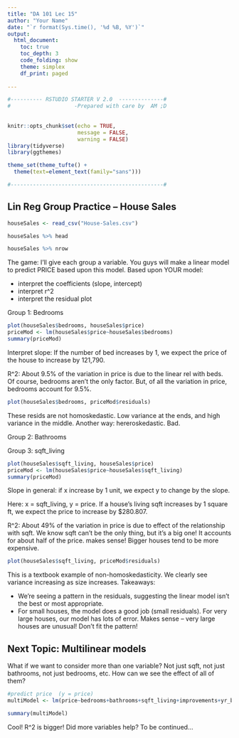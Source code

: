 ```yaml
---
title: "DA 101 Lec 15"
author: "Your Name"
date: "`r format(Sys.time(), '%d %B, %Y')`"
output: 
  html_document:
    toc: true
    toc_depth: 3
    code_folding: show
    theme: simplex
    df_print: paged
  
---
```


```r

#---------- RSTUDIO STARTER V 2.0  --------------#
#                    -Prepared with care by  AM ;D
                
                                                                          
knitr::opts_chunk$set(echo = TRUE, 
                      message = FALSE, 
                      warning = FALSE)      
library(tidyverse)                
library(ggthemes)                    

theme_set(theme_tufte() +                                     
  theme(text=element_text(family="sans")))  

#------------------------------------------------#
```

## Lin Reg Group Practice -- House Sales

```r
houseSales <- read_csv("House-Sales.csv")

houseSales %>% head

houseSales %>% nrow

```


The game:  I'll give each group a variable.  You guys will make a linear model to predict PRICE based upon this model.  Based upon YOUR model:

- interpret the coefficients (slope, intercept)
- interpret r^2
- interpret the residual plot

Group 1:  Bedrooms

```r
plot(houseSales$bedrooms, houseSales$price)
priceMod <- lm(houseSales$price~houseSales$bedrooms)
summary(priceMod)
```

Interpret slope:  If the number of bed increases by 1, we expect the price of the house to increase by 121,790.

R^2:  About 9.5% of the variation in price is due to the linear rel with beds.  Of course, bedrooms aren't the only factor.  But, of all the variation in price, bedrooms account for 9.5%.  

```r
plot(houseSales$bedrooms, priceMod$residuals)
```

These resids are not homoskedastic.  Low variance at the ends, and high variance in the middle.  Another way:  hereroskedastic.  Bad.


Group 2: Bathrooms

Group 3: sqft_living

```r
plot(houseSales$sqft_living, houseSales$price)
priceMod <- lm(houseSales$price~houseSales$sqft_living)
summary(priceMod)
```

Slope in general:  if x increase by 1 unit, we expect y to change by the slope.

Here:  x = sqft_living, y = price.  If a house's living sqft increases by 1 square ft, we expect the price to increase by $280.807.

R^2:  About 49% of the variation in price is due to effect of the relationship with sqft.  We know sqft can't be the only thing, but it's a big one!  It accounts for about half of the price.  makes sense!  Bigger houses tend to be more expensive.

```r
plot(houseSales$sqft_living, priceMod$residuals)
```

This is a textbook example of non-homoskedasticity.  We clearly see variance increasing as size increases.  Takeaways:

-  We're seeing a pattern in the residuals, suggesting the linear model isn't the best or most appropriate.  
- For small houses, the model does a good job (small residuals).  For very large houses, our model has lots of error.  Makes sense -- very large houses are unusual!  Don't fit the pattern!

## Next Topic:  Multilinear models

What if we want to consider more than one variable?  Not just sqft, not just bathrooms, not just bedrooms, etc.  How can we see the effect of all of them?

```r
#predict price  (y = price)
multiModel <- lm(price~bedrooms+bathrooms+sqft_living+improvements+yr_built, data=houseSales)

summary(multiModel)
```

Cool!  R^2 is bigger!  Did more variables help?  To be continued...